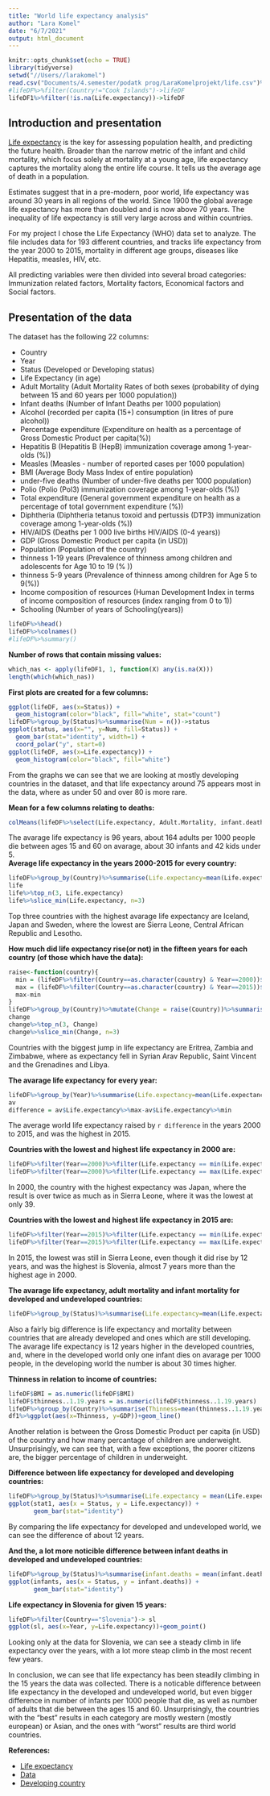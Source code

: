 ```yaml
---
title: "World life expectancy analysis"
author: "Lara Komel"
date: "6/7/2021"
output: html_document
---
```


```r
knitr::opts_chunk$set(echo = TRUE)
library(tidyverse)
setwd("//Users//larakomel")
read.csv("Documents/4.semester/podatk prog/LaraKomelprojekt/life.csv")%>%as.tibble()->lifeDF1
#lifeDF%>%filter(Country!="Cook Islands")->lifeDF
lifeDF1%>%filter(!is.na(Life.expectancy))->lifeDF
```

## Introduction and presentation
[Life expectancy](https://ourworldindata.org/life-expectancy) is the key for assessing population health, and predicting the future health.
Broader than the narrow metric of the infant and child mortality, which focus solely at mortality at a young age, life expectancy captures the mortality along the entire life course. It tells us the average age of death in a population.

Estimates suggest that in a pre-modern, poor world, life expectancy was around 30 years in all regions of the world.
Since 1900 the global average life expectancy has more than doubled and is now above 70 years. The inequality of life expectancy is still very large across and within countries.

For my project I chose the Life Expectancy (WHO) data set to analyze. The file includes data for 193 different countries, and tracks life expectancy from the year 2000 to 2015, mortality in different age groups, diseases like Hepatitis, measles, HIV, etc.

All predicting variables were then divided into several broad categories: Immunization related factors, Mortality factors, Economical factors and Social factors.

## Presentation of the data
The dataset has the following 22 columns:

+ Country
+ Year
+ Status (Developed or Developing status)
+ Life Expectancy (in age)
+ Adult Mortality (Adult Mortality Rates of both sexes (probability of dying between 15 and 60 years per 1000 population))
+ Infant deaths (Number of Infant Deaths per 1000 population)
+ Alcohol (recorded per capita (15+) consumption (in litres of pure alcohol))
+ Percentage expenditure (Expenditure on health as a percentage of Gross Domestic Product per capita(%))
+ Hepatitis B (Hepatitis B (HepB) immunization coverage among 1-year-olds (%))
+ Measles (Measles - number of reported cases per 1000 population)
+ BMI (Average Body Mass Index of entire population)
+ under-five deaths (Number of under-five deaths per 1000 population)
+ Polio (Polio (Pol3) immunization coverage among 1-year-olds (%))
+ Total expenditure (General government expenditure on health as a percentage of total government expenditure (%))
+ Diphtheria (Diphtheria tetanus toxoid and pertussis (DTP3) immunization coverage among 1-year-olds (%))
+ HIV/AIDS (Deaths per 1 000 live births HIV/AIDS (0-4 years))
+ GDP (Gross Domestic Product per capita (in USD))
+ Population (Population of the country)
+ thinness 1-19 years (Prevalence of thinness among children and adolescents for Age 10 to 19 (% ))
+ thinness 5-9 years (Prevalence of thinness among children for Age 5 to 9(%))
+ Income composition of resources (Human Development Index in terms of income composition of resources (index ranging from 0 to 1))
+ Schooling (Number of years of Schooling(years))

```r
lifeDF%>%head()
lifeDF%>%colnames()
#lifeDF%>%summary()
```

__Number of rows that contain missing values:__
```r
which_nas <- apply(lifeDF1, 1, function(X) any(is.na(X)))
length(which(which_nas))
```

__First plots are created for a few columns:__
```r
ggplot(lifeDF, aes(x=Status)) + 
  geom_histogram(color="black", fill="white", stat="count")
lifeDF%>%group_by(Status)%>%summarise(Num = n())->status
ggplot(status, aes(x="", y=Num, fill=Status)) +
  geom_bar(stat="identity", width=1) +
  coord_polar("y", start=0)
ggplot(lifeDF, aes(x=Life.expectancy)) + 
  geom_histogram(color="black", fill="white")
```
  
From the graphs we can see that we are looking at mostly developing countries in the dataset, and that life expectancy around 75 appears most in the data, where as under 50 and over 80 is more rare.   


__Mean for a few columns relating to deaths:__
```r
colMeans(lifeDF%>%select(Life.expectancy, Adult.Mortality, infant.deaths, under.five.deaths))
```
The avarage life expectancy is 96 years, about 164 adults per 1000 people die between ages 15 and 60 on avarage, about 30 infants and 42 kids under 5.  
__Average life expectancy in the years 2000-2015 for every country:__
```r
lifeDF%>%group_by(Country)%>%summarise(Life.expectancy=mean(Life.expectancy))->life
life
life%>%top_n(3, Life.expectancy)
life%>%slice_min(Life.expectancy, n=3)
```
Top three countries with the highest avarage life expectancy are Iceland, Japan and Sweden, where the lowest are Sierra Leone, Central African Republic and Lesotho.  
  
__How much did life expectancy rise(or not) in the fifteen years for each country (of those which have the data):__
```r
raise<-function(country){
  min = (lifeDF%>%filter(Country==as.character(country) & Year==2000))$Life.expectancy
  max = (lifeDF%>%filter(Country==as.character(country) & Year==2015))$Life.expectancy
  max-min
}
lifeDF%>%group_by(Country)%>%mutate(Change = raise(Country))%>%summarise(Change = mean(Change))->change
change
change%>%top_n(3, Change)
change%>%slice_min(Change, n=3)
```

Countries with the biggest jump in life expectancy are Eritrea, Zambia and Zimbabwe, where as expectancy fell in Syrian Arav Republic, Saint Vincent and the Grenadines and Libya.  

__The avarage life expectancy for every year:__
```r
lifeDF%>%group_by(Year)%>%summarise(Life.expectancy=mean(Life.expectancy))->av
av
difference = av$Life.expectancy%>%max-av$Life.expectancy%>%min
```
The average world life expectancy raised by `r difference` in the years 2000 to 2015, and was the highest in 2015.  

__Countries with the lowest and highest life expectancy in 2000 are:__
```r
lifeDF%>%filter(Year==2000)%>%filter(Life.expectancy == min(Life.expectancy))%>%select(Country, Life.expectancy)
lifeDF%>%filter(Year==2000)%>%filter(Life.expectancy == max(Life.expectancy))%>%select(Country, Life.expectancy)
```
In 2000, the country with the highest expectancy was Japan, where the result is over twice as much as in Sierra Leone, where it was the lowest at only 39.  

__Countries with the lowest and highest life expectancy in 2015 are:__
```r
lifeDF%>%filter(Year==2015)%>%filter(Life.expectancy == min(Life.expectancy))%>%select(Country, Life.expectancy)
lifeDF%>%filter(Year==2015)%>%filter(Life.expectancy == max(Life.expectancy))%>%select(Country, Life.expectancy)
```
In 2015, the lowest was still in Sierra Leone, even though it did rise by 12 years, and was the highest is Slovenia, almost 7 years more than the highest age in 2000.  

__The avarage life expectancy, adult mortality and infant mortality for developed and undeveloped countries:__
```r
lifeDF%>%group_by(Status)%>%summarise(Life.expectancy=mean(Life.expectancy), Adult.Mortality=mean(Adult.Mortality), infant.deaths = mean(infant.deaths))
```
Also a fairly big difference is life expectancy and mortality between countries that are already developed and ones which are still developing. The avarage life expectancy is 12 years higher in the developed countries, and, where in the developed world only one infant dies on avarage per 1000 people, in the developing world the number is about 30 times higher.  

__Thinness in relation to income of countries:__
```r
lifeDF$BMI = as.numeric(lifeDF$BMI)
lifeDF$thinness..1.19.years = as.numeric(lifeDF$thinness..1.19.years)
lifeDF%>%group_by(Country)%>%summarise(Thinness=mean(thinness..1.19.years), GDP = mean(GDP))%>%filter(!is.na(Thinness), !is.na(GDP))->df1
df1%>%ggplot(aes(x=Thinness, y=GDP))+geom_line()
```

Another relation is between the Gross Domestic Product per capita (in USD) of the country and how many percantage of children are underweight. Unsurprisingly, we can see that, with a few exceptions, the poorer citizens are, the bigger percentage of children in underweight.  

__Difference between life expectancy for developed and developing countries:__
```r
lifeDF%>%group_by(Status)%>%summarise(Life.expectancy = mean(Life.expectancy))->stat1
ggplot(stat1, aes(x = Status, y = Life.expectancy)) +
       geom_bar(stat="identity")

```
  
  By comparing the life expectancy for developed and undeveloped world, we can see the difference of about 12 years.  
  
  __And the, a lot more noticible difference between infant deaths in developed and undeveloped countries:__
```r
lifeDF%>%group_by(Status)%>%summarise(infant.deaths = mean(infant.deaths))->infants
ggplot(infants, aes(x = Status, y = infant.deaths)) +
       geom_bar(stat="identity")
```
  

__Life expectancy in Slovenia for given 15 years:__
```r
lifeDF%>%filter(Country=="Slovenia")-> sl
ggplot(sl, aes(x=Year, y=Life.expectancy))+geom_point()

```
  
  Looking only at the data for Slovenia, we can see a steady climb in life expectancy over the years, with a lot more steap climb in the most recent few years.   

In conclusion, we can see that life expectancy has been steadily climbing in the 15 years the data was collected. There is a noticable difference between life expectancy in the developed and undeveloped world, but even bigger difference in number of infants per 1000 people that die, as well as number of adults that die between the ages 15 and 60. Unsurprisingly, the countries with the "best" results in each category are mostly western (mostly european) or Asian, and the ones with "worst" results are third world countries.  

__References:__

+ [Life expectancy](https://ourworldindata.org/life-expectancy)
+ [Data](https://www.kaggle.com/kumarajarshi/life-expectancy-who/code)
+ [Developing country](https://en.wikipedia.org/wiki/Developing_country)